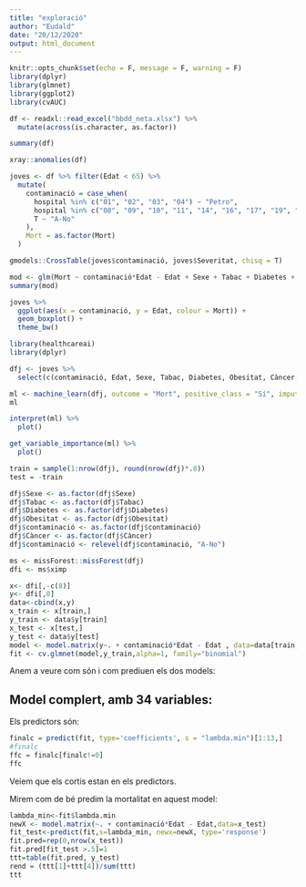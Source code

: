 ```yaml
---
title: "exploració"
author: "Eudald"
date: "20/12/2020"
output: html_document
---
```


```r
knitr::opts_chunk$set(echo = F, message = F, warning = F)
library(dplyr)
library(glmnet)
library(ggplot2)
library(cvAUC)
```

```r
df <- readxl::read_excel("bbdd_neta.xlsx") %>%
  mutate(across(is.character, as.factor))
```

```r
summary(df)
```

```r
xray::anomalies(df)
```

```r
joves <- df %>% filter(Edat < 65) %>%
  mutate(
    contaminació = case_when(
      hospital %in% c("01", "02", "03", "04") ~ "Petro",
      hospital %in% c("08", "09", "10", "11", "14", "16", "17", "19", "20") ~ "B-AMB",
      T ~ "A-No"
    ),
    Mort = as.factor(Mort)
  )
```


```r
gmodels::CrossTable(joves$contaminació, joves$Severitat, chisq = T)
```

```r
mod <- glm(Mort ~ contaminació*Edat - Edat + Sexe + Tabac + Diabetes + Obesitat + Càncer, joves, family = "binomial")
summary(mod)
```

```r
joves %>%
  ggplot(aes(x = contaminació, y = Edat, colour = Mort)) + 
  geom_boxplot() + 
  theme_bw()
```

```r
library(healthcareai)
library(dplyr)
```

```r
dfj <- joves %>%
  select(c(contaminació, Edat, Sexe, Tabac, Diabetes, Obesitat, Càncer, Mort))
```

```r
ml <- machine_learn(dfj, outcome = "Mort", positive_class = "Sí", impute = T)
ml
```

```r
interpret(ml) %>% 
  plot()
```

```r
get_variable_importance(ml) %>%
  plot()
```

```r
train = sample(1:nrow(dfj), round(nrow(dfj)*.8))
test = -train
```

```r
dfj$Sexe <- as.factor(dfj$Sexe)
dfj$Tabac <- as.factor(dfj$Tabac)
dfj$Diabetes <- as.factor(dfj$Diabetes)
dfj$Obesitat <- as.factor(dfj$Obesitat)
dfj$contaminació <- as.factor(dfj$contaminació)
dfj$Càncer <- as.factor(dfj$Càncer)
dfj$contaminació <- relevel(dfj$contaminació, "A-No")
```


```r
ms <- missForest::missForest(dfj)
dfi <- ms$ximp
```


```r
x<- dfi[,-c(8)]
y<- dfi[,8]
data<-cbind(x,y)
x_train <- x[train,]
y_train <- data$y[train]
x_test <- x[test,]
y_test <- data$y[test]
model <- model.matrix(y~. + contaminació*Edat - Edat , data=data[train,])
fit <- cv.glmnet(model,y_train,alpha=1, family="binomial")
```

Anem a veure com són i com prediuen els dos models:

Model complert, amb 34 variables:
---

Els predictors són:

```r
finalc = predict(fit, type='coefficients', s = "lambda.min")[1:13,]
#finalc
ffc = finalc[finalc!=0]
ffc
```

Veiem que els cortis estan en els predictors.

Mirem com de bé predim la mortalitat en aquest model:

```r
lambda_min<-fit$lambda.min
newX <- model.matrix(~. + contaminació*Edat - Edat,data=x_test)
fit_test<-predict(fit,s=lambda_min, newx=newX, type='response')
fit.pred=rep(0,nrow(x_test))
fit.pred[fit_test >.5]=1
ttt=table(fit.pred, y_test)
rend = (ttt[1]+ttt[4])/sum(ttt)
ttt
```
